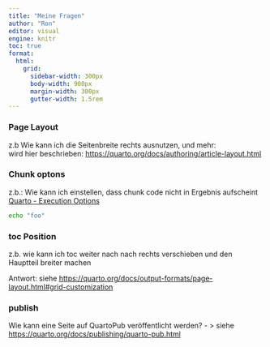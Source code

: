 ```yaml
---
title: "Meine Fragen"
author: "Ron"
editor: visual
engine: knitr
toc: true
format:
  html: 
    grid:
      sidebar-width: 300px
      body-width: 900px
      margin-width: 300px
      gutter-width: 1.5rem
---
```


### Page Layout

z.b Wie kann ich die Seitenbreite rechts ausnutzen, und mehr:\
wird hier beschrieben: <https://quarto.org/docs/authoring/article-layout.html>

### Chunk optons

z.b.: Wie kann ich einstellen, dass chunk code nicht in Ergebnis aufscheint
[Quarto - Execution Options](https://quarto.org/docs/computations/execution-options.html)

```bash

echo "foo" 
```

### toc Position
z.b. wie kann ich toc weiter nach nach rechts verschieben und den Hauptteil breiter machen

Antwort:
siehe
<https://quarto.org/docs/output-formats/page-layout.html#grid-customization>

### publish
Wie kann eine Seite auf QuartoPub veröffentlicht werden?
- > siehe <https://quarto.org/docs/publishing/quarto-pub.html>

